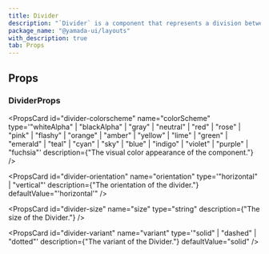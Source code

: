 ```yaml
---
title: Divider
description: "`Divider` is a component that represents a division between elements."
package_name: "@yamada-ui/layouts"
with_description: true
tab: Props
---
```


## Props

### DividerProps

<PropsCard
  id="divider-colorscheme"
  name="colorScheme"
  type='"whiteAlpha" | "blackAlpha" | "gray" | "neutral" | "red" | "rose" | "pink" | "flashy" | "orange" | "amber" | "yellow" | "lime" | "green" | "emerald" | "teal" | "cyan" | "sky" | "blue" | "indigo" | "violet" | "purple" | "fuchsia"'
  description={"The visual color appearance of the component."}
/>

<PropsCard
  id="divider-orientation"
  name="orientation"
  type='"horizontal" | "vertical"'
  description={"The orientation of the divider."}
  defaultValue="'horizontal'"
/>

<PropsCard
  id="divider-size"
  name="size"
  type="string"
  description={"The size of the Divider."}
/>

<PropsCard
  id="divider-variant"
  name="variant"
  type='"solid" | "dashed" | "dotted"'
  description={"The variant of the Divider."}
  defaultValue="solid"
/>

